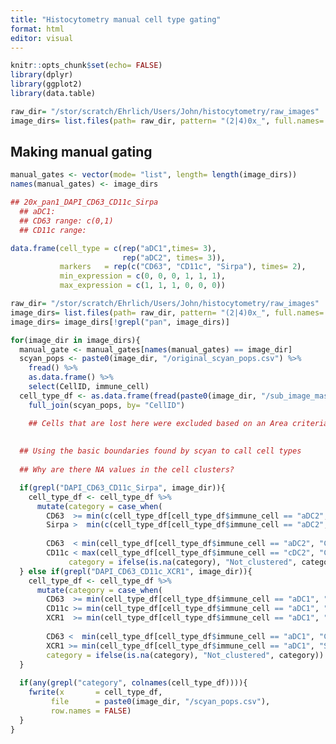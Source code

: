 ```yaml
---
title: "Histocytometry manual cell type gating"
format: html
editor: visual
---
```


```r
knitr::opts_chunk$set(echo= FALSE)
library(dplyr)
library(ggplot2)
library(data.table)
```

```r
raw_dir= "/stor/scratch/Ehrlich/Users/John/histocytometry/raw_images"
image_dirs= list.files(path= raw_dir, pattern= "(2|4)0x_", full.names= TRUE)
```


## Making manual gating
```r
manual_gates <- vector(mode= "list", length= length(image_dirs))
names(manual_gates) <- image_dirs

## 20x_pan1_DAPI_CD63_CD11c_Sirpa 
  ## aDC1: 
  ## CD63 range: c(0,1)
  ## CD11c range: 

data.frame(cell_type = c(rep("aDC1",times= 3),
                         rep("aDC2", times= 3)),
           markers   = rep(c("CD63", "CD11c", "Sirpa"), times= 2),
           min_expression = c(0, 0, 0, 1, 1, 1),
           max_expression = c(1, 1, 1, 0, 0, 0))


```


```r
raw_dir= "/stor/scratch/Ehrlich/Users/John/histocytometry/raw_images"
image_dirs= list.files(path= raw_dir, pattern= "(2|4)0x_", full.names= TRUE)
image_dirs= image_dirs[!grepl("pan", image_dirs)]

for(image_dir in image_dirs){
  manual_gate <- manual_gates[names(manual_gates) == image_dir]
  scyan_pops <- paste0(image_dir, "/original_scyan_pops.csv") %>% 
    fread() %>% 
    as.data.frame() %>% 
    select(CellID, immune_cell) 
  cell_type_df <- as.data.frame(fread(paste0(image_dir, "/sub_image_mask.csv"))) %>% 
    full_join(scyan_pops, by= "CellID")

    ## Cells that are lost here were excluded based on an Area criteria when making the original scyan_pops
  
  
  ## Using the basic boundaries found by scyan to call cell types
  
  ## Why are there NA values in the cell clusters?

  if(grepl("DAPI_CD63_CD11c_Sirpa", image_dir)){
    cell_type_df <- cell_type_df %>% 
      mutate(category = case_when(
        CD63  >= min(c(cell_type_df[cell_type_df$immune_cell == "aDC2","CD63"], 36), na.rm= TRUE)  &
        Sirpa >  min(c(cell_type_df[cell_type_df$immune_cell == "aDC2", "Sirpa"], 15), na.rm= TRUE) ~ "aDC2",
        
        CD63  < min(cell_type_df[cell_type_df$immune_cell == "aDC2", "CD63"], na.rm= TRUE) &
        CD11c < max(cell_type_df[cell_type_df$immune_cell == "cDC2", "CD11c"], na.rm= TRUE) ~ "cDC2"),
             category = ifelse(is.na(category), "Not_clustered", category))
  } else if(grepl("DAPI_CD63_CD11c_XCR1", image_dir)){
    cell_type_df <- cell_type_df %>% 
      mutate(category = case_when(
        CD63  >= min(cell_type_df[cell_type_df$immune_cell == "aDC1", "CD63"],  na.rm= TRUE) & 
        CD11c >= min(cell_type_df[cell_type_df$immune_cell == "aDC1", "CD11c"], na.rm= TRUE) &
        XCR1  >= min(cell_type_df[cell_type_df$immune_cell == "aDC1", "Sirpa"], na.rm= TRUE) ~ "aDC1",
        
        CD63 <  min(cell_type_df[cell_type_df$immune_cell == "aDC1", "CD63"],  na.rm= TRUE)  & 
        XCR1 >= min(cell_type_df[cell_type_df$immune_cell == "aDC1", "Sirpa"], na.rm= TRUE) ~ "aDC2"),
        category = ifelse(is.na(category), "Not_clustered", category))
  }
  
  if(any(grepl("category", colnames(cell_type_df)))){
    fwrite(x       = cell_type_df, 
         file      = paste0(image_dir, "/scyan_pops.csv"),
         row.names = FALSE) 
  }
}
```


```r


```



